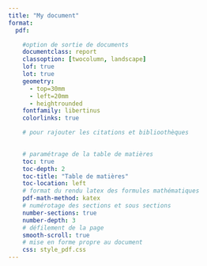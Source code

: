 ---
title: "My document"
format:
  pdf:

    #option de sortie de documents
    documentclass: report
    classoption: [twocolumn, landscape]
    lof: true
    lot: true
    geometry:
      - top=30mm
      - left=20mm
      - heightrounded
    fontfamily: libertinus
    colorlinks: true

    # pour rajouter les citations et biblioothèques
 

    # paramétrage de la table de matières
    toc: true
    toc-depth: 2
    toc-title: "Table de matières"
    toc-location: left
    # format du rendu latex des formules mathématiques
    pdf-math-method: katex
    # numérotage des sections et sous sections 
    number-sections: true
    number-depth: 3
    # défilement de la page
    smooth-scroll: true
    # mise en forme propre au document
    css: style_pdf.css
---



\begin{equation}
i_{x,y,s} = 1 - \frac{\mu_{x,y,s}}{\mu_{x,y - 1,s}}.
(\#eq:am1)
\end{equation}

